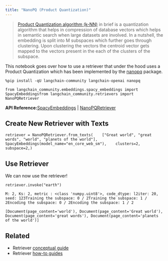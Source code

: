 ```yaml
---
title: "NanoPQ (Product Quantization)"
---
```


> [Product Quantization algorithm (k-NN)](https://towardsdatascience.com/similarity-search-product-quantization-b2a1a6397701) in brief is a quantization algorithm that helps in compression of database vectors which helps in semantic search when large datasets are involved. In a nutshell, the embedding is split into M subspaces which further goes through clustering. Upon clustering the vectors the centroid vector gets mapped to the vectors present in the each of the clusters of the subspace.

This notebook goes over how to use a retriever that under the hood uses a Product Quantization which has been implemented by the [nanopq](https://github.com/matsui528/nanopq) package.

```
%pip install -qU langchain-community langchain-openai nanopq
```

```
from langchain_community.embeddings.spacy_embeddings import SpacyEmbeddingsfrom langchain_community.retrievers import NanoPQRetriever
```

**API Reference:**[SpacyEmbeddings](https://python.langchain.com/api_reference/community/embeddings/langchain_community.embeddings.spacy_embeddings.SpacyEmbeddings.html) | [NanoPQRetriever](https://python.langchain.com/api_reference/community/retrievers/langchain_community.retrievers.nanopq.NanoPQRetriever.html)

## Create New Retriever with Texts

```
retriever = NanoPQRetriever.from_texts(    ["Great world", "great words", "world", "planets of the world"],    SpacyEmbeddings(model_name="en_core_web_sm"),    clusters=2,    subspace=2,)
```

## Use Retriever

We can now use the retriever!

```
retriever.invoke("earth")
```

```
M: 2, Ks: 2, metric : <class 'numpy.uint8'>, code_dtype: l2iter: 20, seed: 123Training the subspace: 0 / 2Training the subspace: 1 / 2Encoding the subspace: 0 / 2Encoding the subspace: 1 / 2
```

```
[Document(page_content='world'), Document(page_content='Great world'), Document(page_content='great words'), Document(page_content='planets of the world')]
```

## Related

* Retriever [conceptual guide](/src/oss/concepts/retrievers)
* Retriever [how-to guides](/src/oss/how_to/#retrievers)
